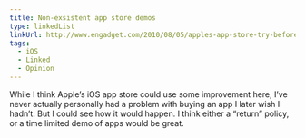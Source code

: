 ```yaml
---
title: Non-exsistent app store demos
type: linkedList
linkUrl: http://www.engadget.com/2010/08/05/apples-app-store-try-before-you-buy-section-isnt-exactly-wha
tags:
  - iOS
  - Linked
  - Opinion
---
```


While I think Apple’s iOS app store could use some improvement here, I’ve never actually personally had a problem with buying an app I later wish I hadn’t. But I could see how it would happen. I think either a “return” policy, or a time limited demo of apps would be great.
